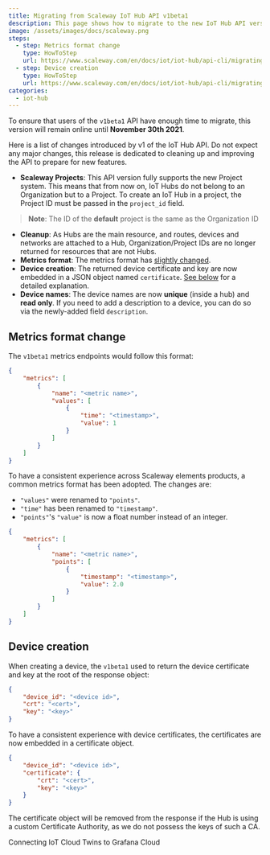 ```yaml
---
title: Migrating from Scaleway IoT Hub API v1beta1
description: This page shows how to migrate to the new IoT Hub API version.
image: /assets/images/docs/scaleway.png
steps:
  - step: Metrics format change
    type: HowToStep
    url: https://www.scaleway.com/en/docs/iot/iot-hub/api-cli/migrating-from-api-v1/#-Metrics-format-change
  - step: Device creation
    type: HowToStep
    url: https://www.scaleway.com/en/docs/iot/iot-hub/api-cli/migrating-from-api-v1/#-Device-creation
categories: 
  - iot-hub
---
```


<Message type="important">

To ensure that users of the `v1beta1` API have enough time to migrate, this version will remain online until **November 30th 2021**. 

</Message>

Here is a list of changes introduced by v1 of the IoT Hub API. Do not expect any major changes, this release is dedicated to cleaning up and improving the API to prepare for new features.

- **Scaleway Projects**: This API version fully supports the new Project system. This means that from now on, IoT Hubs do not belong to an Organization but to a Project. To create an IoT Hub in a project, the Project ID must be passed in the `project_id` field.
> **Note**: The ID of the **default** project is the same as the Organization ID
- **Cleanup**: As Hubs are the main resource, and routes, devices and networks are attached to a Hub, Organization/Project IDs are no longer returned for resources that are not Hubs.
- **Metrics format**: The metrics format has [slightly changed](#-Metrics-format-change).
- **Device creation**: The returned device certificate and key are now embedded in a JSON object named `certificate`. [See below](#-Device-creation) for a detailed explanation.
- **Device names**: The device names are now **unique** (inside a hub) and **read only**. If you need to add a description to a device, you can do so via the newly-added field `description`.

## Metrics format change

The `v1beta1` metrics endpoints would follow this format:

```json
{
    "metrics": [
        {
            "name": "<metric name>",
            "values": [
                {
                    "time": "<timestamp>",
                    "value": 1
                }
            ]
        }
    ]
}
```

To have a consistent experience across Scaleway elements products, a common metrics format has been adopted. The changes are:

- `"values"` were renamed to `"points"`.
- `"time"` has been renamed to `"timestamp"`.
- `"points"`'s `"value"` is now a float number instead of an integer.

```json
{
    "metrics": [
        {
            "name": "<metric name>",
            "points": [
                {
                    "timestamp": "<timestamp>",
                    "value": 2.0
                }
            ]
        }
    ]
}
```

## Device creation

When creating a device, the `v1beta1` used to return the device certificate and key at the root of the response object:

```json
{
    "device_id": "<device id>",
    "crt": "<cert>",
    "key": "<key>"
}
```

To have a consistent experience with device certificates, the certificates are now embedded in a certificate object.

```json
{
    "device_id": "<device id>",
    "certificate": {
        "crt": "<cert>",
        "key": "<key>"
    }
}
```

<Message type="important">

The certificate object will be removed from the response if the Hub is using a custom Certificate Authority, as we do not possess the keys of such a CA.

</Message>

<Navigation title="See Also">
  <PreviousButton to="/iot/iot-hub/api-cli/connecting-twins-to-grafana-cloud/">Connecting IoT Cloud Twins to Grafana Cloud</PreviousButton>
</Navigation>
